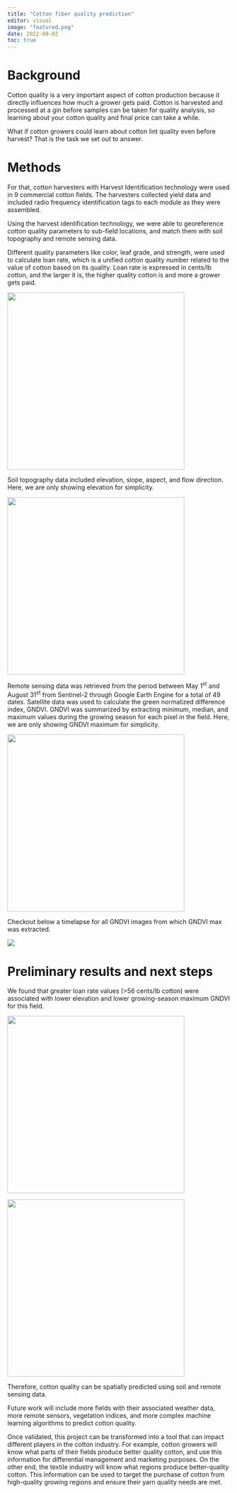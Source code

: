 ```yaml
---
title: "Cotton fiber quality prediction"
editor: visual
image: "featured.png"
date: 2022-08-02
toc: true
---
```


# Background

Cotton quality is a very important aspect of cotton production because it directly influences how much a grower gets paid. Cotton is harvested and processed at a gin before samples can be taken for quality analysis, so learning about your cotton quality and final price can take a while.

What if cotton growers could learn about cotton lint quality even before harvest? That is the task we set out to answer.

# Methods

For that, cotton harvesters with Harvest Identification technology were used in 9 commercial cotton fields. The harvesters collected yield data and included radio frequency identification tags to each module as they were assembled.

Using the harvest identification technology, we were able to georeference cotton quality parameters to sub-field locations, and match them with soil topography and remote sensing data.

Different quality parameters like color, leaf grade, and strength, were used to calculate loan rate, which is a unified cotton quality number related to the value of cotton based on its quality. Loan rate is expressed in cents/lb cotton, and the larger it is, the higher quality cotton is and more a grower gets paid.

![](images/loanratemap.png){fig-align="center" width="400"}

Soil topography data included elevation, slope, aspect, and flow direction. Here, we are only showing elevation for simplicity.

![](images/poster_elevation.png){fig-align="center" width="400"}

Remote sensing data was retrieved from the period between May 1^st^ and August 31^st^ from Sentinel-2 through Google Earth Engine for a total of 49 dates. Satellite data was used to calculate the green normalized difference index, GNDVI. GNDVI was summarized by extracting minimum, median, and maximum values during the growing season for each pixel in the field. Here, we are only showing GNDVI maximum for simplicity.

![](images/poster_gndvi_max_map.png){fig-align="center" width="400"}

Checkout below a timelapse for all GNDVI images from which GNDVI max was extracted.

![](images/2022-agai.gif){fig-align="center"}

# Preliminary results and next steps

We found that greater loan rate values (\>56 cents/lb cotton) were associated with lower elevation and lower growing-season maximum GNDVI for this field.

::: {layout-ncol="2"}
![](images/poster_elev_qpol_box.png){width="400"}

![](images/poster_gndvi_max_qpol_box.png){width="400"}
:::

Therefore, cotton quality can be spatially predicted using soil and remote sensing data.

Future work will include more fields with their associated weather data, more remote sensors, vegetation indices, and more complex machine learning algorithms to predict cotton quality.

Once validated, this project can be transformed into a tool that can impact different players in the cotton industry. For example, cotton growers will know what parts of their fields produce better quality cotton, and use this information for differential management and marketing purposes. On the other end, the textile industry will know what regions produce better-quality cotton. This information can be used to target the purchase of cotton from high-quality growing regions and ensure their yarn quality needs are met.
